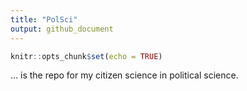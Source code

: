 ```yaml
---
title: "PolSci"
output: github_document
---
```


```r
knitr::opts_chunk$set(echo = TRUE)
```

... is the repo for my citizen science in political science.

